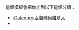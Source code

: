 {{Userbox
  |border-c = #CC8888
  |border-s = 1
  |id-c     = #FF8888
  |id-s     = 10
  |id-fc    = #FFFD81
  |info-c   = #A0FFFF
  |info-s   = 10
  |info-fc  = #666666
  |id       = Women's Fashion
  |info     = 這個用戶喜歡掌握'''女性[[時裝]]'''資訊。
}}<includeonly>[[Category:女裝時尚維基人|{{PAGENAME}}]]</includeonly>
<noinclude>
<p style="clear: both; padding-top: 2em">
這個模板會把你加到以下這個分類：
*[[:Category:女裝時尚維基人]]
*
</p>
</noinclude>